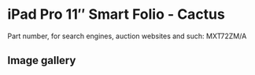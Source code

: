 
# iPad Pro 11″ Smart Folio - Cactus

Part number, for search engines, auction websites and such: MXT72ZM/A

## Image gallery

<div style={{ width: "768px" }}>
  <GalleryComponent
    images={[
      {
        original: "/everysource/MXT72.png",
        thumbnail: "/everypreview/MXT72.png",
      },
      {
        original: "/everysource/MXT72_AV1.png",
        thumbnail: "/everypreview/MXT72_AV1.png",
      },
      {
        original: "/everysource/MXT72_AV2.png",
        thumbnail: "/everypreview/MXT72_AV2.png",
      },
      {
        original: "/everysource/MXT72_AV3.png",
        thumbnail: "/everypreview/MXT72_AV3.png",
      },
      {
        original: "/everysource/MXT72_AV4.png",
        thumbnail: "/everypreview/MXT72_AV4.png",
      },
      {
        original: "/everysource/MXT72_AV5.png",
        thumbnail: "/everypreview/MXT72_AV5.png",
      }
    ]}
  />
</div>
